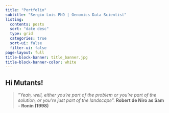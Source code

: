 ```yaml
---
title: "Portfolio"
subtitle: "Sergio Lois PhD | Genomics Data Scientist"
listing:
  contents: posts
  sort: "date desc"
  type: grid
  categories: true
  sort-ui: false
  filter-ui: false
page-layout: full
title-block-banner: title_banner.jpg
title-block-banner-color: white
---
```


## Hi Mutants!

<!--# Phrase -->

> "*Yeah, well, either you're part of the problem or you're part of the solution, or you're just part of the landscape*". **Robert de Niro as Sam - Ronin (1998)**
